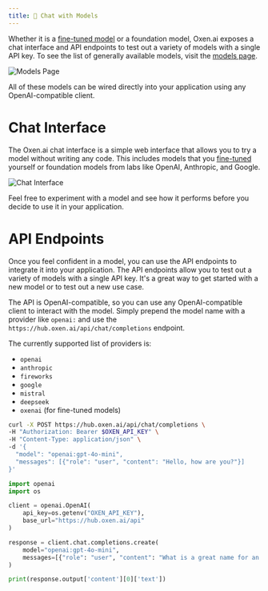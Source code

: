```yaml
---
title: 💬 Chat with Models
---
```


Whether it is a [fine-tuned model](/features/fine-tuning) or a foundation model, Oxen.ai exposes a chat interface and API endpoints to test out a variety of models with a single API key. To see the list of generally available models, visit the [models page](https://oxen.ai/ai/models).

![Models Page](/images/chat/models_page.png)

All of these models can be wired directly into your application using any OpenAI-compatible client.

# Chat Interface

The Oxen.ai chat interface is a simple web interface that allows you to try a model without writing any code. This includes models that you [fine-tuned](/features/fine-tuning) yourself or foundation models from labs like OpenAI, Anthropic, and Google.

![Chat Interface](/images/chat/chat_window.png)

Feel free to experiment with a model and see how it performs before you decide to use it in your application.

# API Endpoints

Once you feel confident in a model, you can use the API endpoints to integrate it into your application. The API endpoints allow you to test out a variety of models with a single API key. It's a great way to get started with a new model or to test out a new use case.

The API is OpenAI-compatible, so you can use any OpenAI-compatible client to interact with the model. Simply prepend the model name with a provider like `openai:` and use the `https://hub.oxen.ai/api/chat/completions` endpoint.

The currently supported list of providers is:

- `openai`
- `anthropic`
- `fireworks`
- `google`
- `mistral`
- `deepseek`
- `oxenai` (for fine-tuned models)

<CodeGroup>

```bash curl
curl -X POST https://hub.oxen.ai/api/chat/completions \
-H "Authorization: Bearer $OXEN_API_KEY" \
-H "Content-Type: application/json" \
-d '{
  "model": "openai:gpt-4o-mini",
  "messages": [{"role": "user", "content": "Hello, how are you?"}]
}'
```

```python Python
import openai
import os

client = openai.OpenAI(
    api_key=os.getenv("OXEN_API_KEY"),
    base_url="https://hub.oxen.ai/api"
)

response = client.chat.completions.create(
    model="openai:gpt-4o-mini",
    messages=[{"role": "user", "content": "What is a great name for an ox that also manages your AI infrastructure?"}]
)

print(response.output['content'][0]['text'])
```

</CodeGroup>

